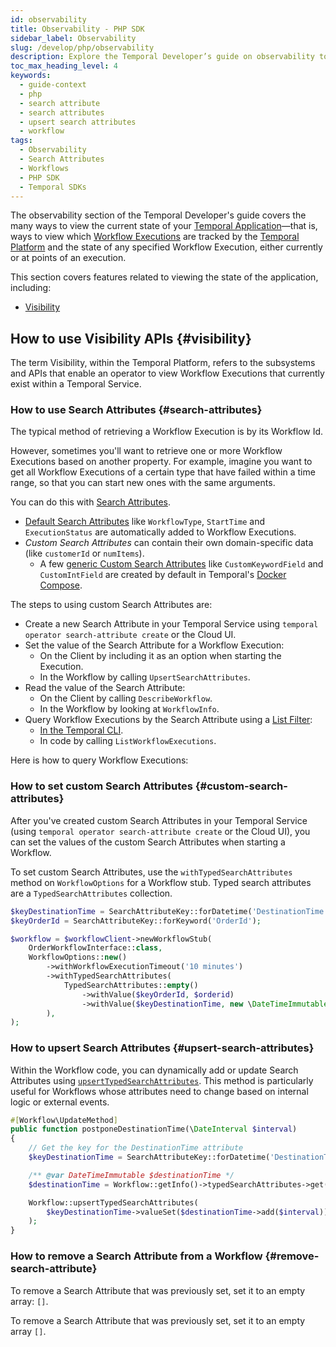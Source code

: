 ```yaml
---
id: observability
title: Observability - PHP SDK
sidebar_label: Observability
slug: /develop/php/observability
description: Explore the Temporal Developer’s guide on observability to learn about Visibility APIs and Search Attributes, helping you manage Workflow Executions efficiently.
toc_max_heading_level: 4
keywords:
  - guide-context
  - php
  - search attribute
  - search attributes
  - upsert search attributes
  - workflow
tags:
  - Observability
  - Search Attributes
  - Workflows
  - PHP SDK
  - Temporal SDKs
---
```


The observability section of the Temporal Developer's guide covers the many ways to view the current state of your [Temporal Application](/temporal#temporal-application)—that is, ways to view which [Workflow Executions](/workflows#workflow-execution) are tracked by the [Temporal Platform](/temporal#temporal-platform) and the state of any specified Workflow Execution, either currently or at points of an execution.

This section covers features related to viewing the state of the application, including:

- [Visibility](#visibility)

## How to use Visibility APIs {#visibility}

The term Visibility, within the Temporal Platform, refers to the subsystems and APIs that enable an operator to view Workflow Executions that currently exist within a Temporal Service.

### How to use Search Attributes {#search-attributes}

The typical method of retrieving a Workflow Execution is by its Workflow Id.

However, sometimes you'll want to retrieve one or more Workflow Executions based on another property. For example, imagine you want to get all Workflow Executions of a certain type that have failed within a time range, so that you can start new ones with the same arguments.

You can do this with [Search Attributes](/visibility#search-attribute).

- [Default Search Attributes](/visibility#default-search-attributes) like `WorkflowType`, `StartTime` and `ExecutionStatus` are automatically added to Workflow Executions.
- _Custom Search Attributes_ can contain their own domain-specific data (like `customerId` or `numItems`).
  - A few [generic Custom Search Attributes](/visibility#custom-search-attributes) like `CustomKeywordField` and `CustomIntField` are created by default in Temporal's [Docker Compose](https://github.com/temporalio/docker-compose).

The steps to using custom Search Attributes are:

- Create a new Search Attribute in your Temporal Service using `temporal operator search-attribute create` or the Cloud UI.
- Set the value of the Search Attribute for a Workflow Execution:
  - On the Client by including it as an option when starting the Execution.
  - In the Workflow by calling `UpsertSearchAttributes`.
- Read the value of the Search Attribute:
  - On the Client by calling `DescribeWorkflow`.
  - In the Workflow by looking at `WorkflowInfo`.
- Query Workflow Executions by the Search Attribute using a [List Filter](/visibility#list-filter):
  - [In the Temporal CLI](/cli/workflow#list).
  - In code by calling `ListWorkflowExecutions`.

Here is how to query Workflow Executions:

### How to set custom Search Attributes {#custom-search-attributes}

After you've created custom Search Attributes in your Temporal Service (using `temporal operator search-attribute create` or the Cloud UI), you can set the values of the custom Search Attributes when starting a Workflow.

To set custom Search Attributes, use the `withTypedSearchAttributes` method on `WorkflowOptions` for a Workflow stub.
Typed search attributes are a `TypedSearchAttributes` collection.

```php
$keyDestinationTime = SearchAttributeKey::forDatetime('DestinationTime');
$keyOrderId = SearchAttributeKey::forKeyword('OrderId');

$workflow = $workflowClient->newWorkflowStub(
    OrderWorkflowInterface::class,
    WorkflowOptions::new()
        ->withWorkflowExecutionTimeout('10 minutes')
        ->withTypedSearchAttributes(
            TypedSearchAttributes::empty()
                ->withValue($keyOrderId, $orderid)
                ->withValue($keyDestinationTime, new \DateTimeImmutable('2028-11-05T00:10:07Z'))
        ),
);
```

### How to upsert Search Attributes {#upsert-search-attributes}

Within the Workflow code, you can dynamically add or update Search Attributes using [`upsertTypedSearchAttributes`](https://php.temporal.io/classes/Temporal-Workflow.html#method_upsertTypedSearchAttributes).
This method is particularly useful for Workflows whose attributes need to change based on internal logic or external events.

```php
#[Workflow\UpdateMethod]
public function postponeDestinationTime(\DateInterval $interval)
{
    // Get the key for the DestinationTime attribute
    $keyDestinationTime = SearchAttributeKey::forDatetime('DestinationTime');

    /** @var DateTimeImmutable $destinationTime */
    $destinationTime = Workflow::getInfo()->typedSearchAttributes->get($keyDestinationTime);

    Workflow::upsertTypedSearchAttributes(
        $keyDestinationTime->valueSet($destinationTime->add($interval)),
    );
}
```

### How to remove a Search Attribute from a Workflow {#remove-search-attribute}

To remove a Search Attribute that was previously set, set it to an empty array: `[]`.

To remove a Search Attribute that was previously set, set it to an empty array `[]`.
